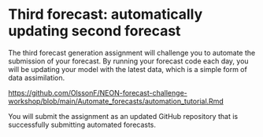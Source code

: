 # Third forecast: automatically updating second forecast

The third forecast generation assignment will challenge you to automate the submission of your forecast.  By running your forecast code each day, you will be updating your model with the latest data, which is a simple form of data assimilation.

<https://github.com/OlssonF/NEON-forecast-challenge-workshop/blob/main/Automate_forecasts/automation_tutorial.Rmd>

You will submit the assignment as an updated GitHub repository that is successfully submitting automated forecasts.


